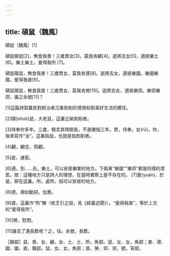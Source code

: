 ```yaml
---
---
---
```

title: 碩鼠（魏風）
---




碩鼠（魏風）[1]

碩鼠碩鼠[2]，無食我黍！三歲貫女[3]，莫我肯顧[4]。逝將去女[5]，適彼樂土[6]。樂土樂土，爰得我所 [7]。

碩鼠碩鼠，無食我麥！三歲貫女，莫我肯德[8]。逝將去女，適彼樂國。樂國樂國，爰得我直[9]。

碩鼠碩鼠，無食我苗！三歲貫女，莫我肯勞[10]。逝將去女，適彼樂郊。樂郊樂郊，誰之永號[11]？

[1]這篇詩寫農民對統治者沉重剝削的憤恨和對美好生活的嚮往。

[2]碩(shuò)鼠，大老鼠，這裏比喻剝削者。

[3]侍奉你多年。三歲，極言其時間長，不是確指三年。貫，侍奉。女(rǔ)，你，後來寫作“汝”。這裏指鼠，也就是指剝削者。

[4]顧，顧念，照顧。

[5]逝，通誓。

[6]適，到......去。樂土，可以安居樂業的地方。下兩章“樂國”“樂郊”都是同樣的意思。按：這種地方只是詩人的理想，在當時實際上是不存在的。 [7]爰(yuán)，於是，即在這裏。所，處所，指可以安居的地方。

[8]德，用如動詞，加惠。

[9]直，這裏作“所”解（依王引之說，見《經義述聞》）。“爰得我直”，等於上文的“爰得我所”。

[10]勞，慰問。

[11]誰去了還長歎呢？之，往。永號，長歎。

［韻部］鼠、黍、女、顧、女、土、土、所，魚部。鼠、女、女，魚部；麥、德、國、國、直，職部。鼠、女、女，魚部；苗、勞、郊、郊、號，宵部。
